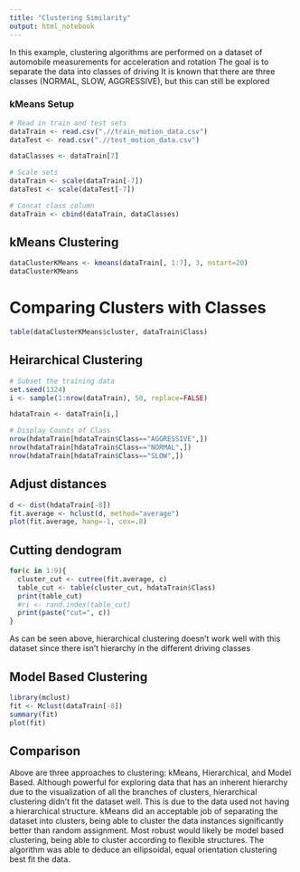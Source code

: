 ---
title: "Clustering Similarity"
output: html_notebook
---

In this example, clustering algorithms are performed on a dataset of automobile measurements for acceleration and rotation
The goal is to separate the data into classes of driving
It is known that there are three classes (NORMAL, SLOW, AGGRESSIVE), but this can still be explored 

### kMeans Setup

```{r}

# Read in train and test sets
dataTrain <- read.csv(".//train_motion_data.csv")
dataTest <- read.csv(".//test_motion_data.csv")

dataClasses <- dataTrain[7]

# Scale sets
dataTrain <- scale(dataTrain[-7])
dataTest <- scale(dataTest[-7])

# Concat class column
dataTrain <- cbind(dataTrain, dataClasses)

```

## kMeans Clustering

```{r}

dataClusterKMeans <- kmeans(dataTrain[, 1:7], 3, nstart=20)
dataClusterKMeans

```

# Comparing Clusters with Classes

```{r}

table(dataClusterKMeans$cluster, dataTrain$Class)

```
## Heirarchical Clustering

```{r}

# Subset the training data
set.seed(1324)
i <- sample(1:nrow(dataTrain), 50, replace=FALSE)

hdataTrain <- dataTrain[i,]

# Display Counts of Class
nrow(hdataTrain[hdataTrain$Class=="AGGRESSIVE",])
nrow(hdataTrain[hdataTrain$Class=="NORMAL",])
nrow(hdataTrain[hdataTrain$Class=="SLOW",])

```

## Adjust distances

```{r}

d <- dist(hdataTrain[-8])
fit.average <- hclust(d, method="average")
plot(fit.average, hang=-1, cex=.8)

```

## Cutting dendogram

```{r}

for(c in 1:9){
  cluster_cut <- cutree(fit.average, c)
  table_cut <- table(cluster_cut, hdataTrain$Class)
  print(table_cut)
  #ri <- rand.index(table_cut)
  print(paste("cut=", c))
}

```

As can be seen above, hierarchical clustering doesn't work well with this dataset since there isn't hierarchy in the different driving classes

## Model Based Clustering

```{r}

library(mclust)
fit <- Mclust(dataTrain[-8])
summary(fit)
plot(fit)

```

## Comparison

Above are three approaches to clustering: kMeans, Hierarchical, and Model Based. Although powerful for exploring data that has an inherent hierarchy due to the visualization of all the branches of clusters, hierarchical clustering didn't fit the dataset well. This is due to the data used not having a hierarchical structure. kMeans did an acceptable job of separating the dataset into clusters, being able to cluster the data instances significantly better than random assignment. Most robust would likely be model based clustering, being able to cluster according to flexible structures. The algorithm was able to deduce an ellipsoidal, equal orientation clustering best fit the data.

